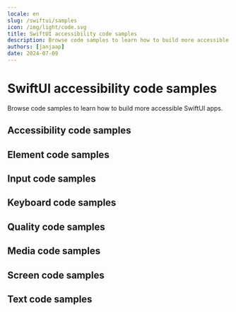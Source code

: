 ```yaml
---
locale: en
slug: /swiftui/samples
icon: /img/light/code.svg
title: SwiftUI accessibility code samples
description: Browse code samples to learn how to build more accessible SwiftUI apps.
authors: [janjaap]
date: 2024-07-09
---
```


# SwiftUI accessibility code samples

Browse code samples to learn how to build more accessible SwiftUI apps.

## Accessibility code samples

<LinkList title="List of SwiftUI Accessibility Code samples" isHighlighted={true}>
  <LinkListItem
    url="/en/docs/swiftui/samples/accessibility-action"
    title="Accessibility action"
    label="Accessibility action in SwiftUI"
    description="Accessibility actions provide alternative ways for users of assistive technologies to perform actions."
  />
  <LinkListItem
    url="/en/docs/swiftui/samples/accessibility-announcement"
    title="Accessibility announcement"
    label="Accessibility announcement in SwiftUI"
    description="Users of assistive technologies should be made aware of important changes in content through accessibility announcements."
  />
  <LinkListItem
    url="/en/docs/swiftui/samples/accessibility-dialog"
    title="Accessibility dialog"
    label="Accessibility dialog in SwiftUI"
    description="A dialog overlays the screen and offers one or more actions to proceed."
  />
  <LinkListItem
    url="/en/docs/swiftui/samples/accessibility-focus-indicator"
    title="Accessibility focus indicator"
    label="Accessibility focus indicator in SwiftUI"
    description="Users should know which element has focus when using a keyboard or assistive technology."
  />
  <LinkListItem
    url="/en/docs/swiftui/samples/accessibility-focus"
    title="Accessibility focus"
    label="Accessibility focus in SwiftUI"
    description="Sometimes you need to programmatically move the accessibility focus to a specific element."
  />
  <LinkListItem
    url="/en/docs/swiftui/samples/accessibility-focusability"
    title="Accessibility focusability"
    label="Accessibility focusability in SwiftUI"
    description="An element should indicate whether it should be focusable by assistive technologies or not."
  />
  <LinkListItem
    url="/en/docs/swiftui/samples/accessibility-group"
    title="Accessibility group"
    label="Accessibility group in SwiftUI"
    description="It is easier and quicker for users of assistive technologies to interact with grouped elements."
  />
  <LinkListItem
    url="/en/docs/swiftui/samples/accessibility-hint"
    title="Accessibility hint"
    label="Accessibility hint in SwiftUI"
    description="An accessibility hint helps users to understand what will happen after performing an action."
  />
  <LinkListItem
    url="/en/docs/swiftui/samples/accessibility-label"
    title="Accessibility label"
    label="Accessibility label in SwiftUI"
    description="An accessibility label helps users of assistive technologies to identify elements on the screen."
  />
  <LinkListItem
    url="/en/docs/swiftui/samples/accessibility-language"
    title="Accessibility language"
    label="Accessibility language in SwiftUI"
    description="When content is written in multiple languages, foreign words should ideally be indicated in their respective language."
  />
  <LinkListItem
    url="/en/docs/swiftui/samples/accessibility-link"
    title="Accessibility link"
    label="Accessibility link in SwiftUI"
    description="Links should be accessible for users of assistive technologies."
  />
  <LinkListItem
    url="/en/docs/swiftui/samples/accessibility-live-region"
    title="Accessibility live region"
    label="Accessibility live region in SwiftUI"
    description="A live region allows users of assistive technologies to receive updates whenever important information on the screen changes."
  />
  <LinkListItem
    url="/en/docs/swiftui/samples/accessibility-modal"
    title="Accessibility modal"
    label="Accessibility modal in SwiftUI"
    description="A modal overlays the screen with additional content."
  />
  <LinkListItem
    url="/en/docs/swiftui/samples/accessibility-name"
    title="Accessibility name"
    label="Accessibility name in SwiftUI"
    description="The accessibility name indicates the name used for interface elements by assistive technologies."
  />
  <LinkListItem
    url="/en/docs/swiftui/samples/accessibility-order"
    title="Accessibility order"
    label="Accessibility order in SwiftUI"
    description="Assistive technologies try to determine a logical accessibility order based on the placement and properties of the elements on the screen."
  />
  <LinkListItem
    url="/en/docs/swiftui/samples/accessibility-role"
    title="Accessibility role"
    label="Accessibility role in SwiftUI"
    description="An accessibility role helps users of assistive technologies to understand the purpose of elements on the screen."
  />
  <LinkListItem
    url="/en/docs/swiftui/samples/accessibility-state"
    title="Accessibility state"
    label="Accessibility state in SwiftUI"
    description="An accessibility state helps users of assistive technologies to understand the state of elements on the screen."
  />
  <LinkListItem
    url="/en/docs/swiftui/samples/accessibility-value"
    title="Accessibility value"
    label="Accessibility value in SwiftUI"
    description="An accessibility value helps users of assistive technologies to understand the value of elements on the screen."
  />
</LinkList>

## Element code samples

<LinkList title="List of SwiftUI Element Code samples" isHighlighted={true}>
  <LinkListItem
    url="/en/docs/swiftui/samples/element-focus-change"
    title="Element focus change"
    label="Element focus change in SwiftUI"
    description="Whenever an element receives focus, it should not automatically trigger an event which changes context."
  />
  <LinkListItem
    url="/en/docs/swiftui/samples/element-identification"
    title="Element identification"
    label="Element identification in SwiftUI"
    description="Functionality that is repeated on multiple screens should use consistent identification."
  />
  <LinkListItem
    url="/en/docs/swiftui/samples/element-position"
    title="Element position"
    label="Element position in SwiftUI"
    description="Components that are repeated on multiple screens should have a consistent position."
  />
</LinkList>

## Input code samples

<LinkList title="List of SwiftUI Input Code samples" isHighlighted={true}>
  <LinkListItem
    url="/en/docs/swiftui/samples/input-cancellation"
    title="Input cancellation"
    label="Input cancellation in SwiftUI"
    description="Users should be able to cancel accidental interaction."
  />
  <LinkListItem
    url="/en/docs/swiftui/samples/input-content-type"
    title="Input content type"
    label="Input content type in SwiftUI"
    description="Setting the content type for input fields helps user entering data."
  />
  <LinkListItem
    url="/en/docs/swiftui/samples/input-errors"
    title="Input errors"
    label="Input errors in SwiftUI"
    description="Users should be notified when they make input errors."
  />
  <LinkListItem
    url="/en/docs/swiftui/samples/input-gestures"
    title="Input gestures"
    label="Input gestures in SwiftUI"
    description="Gesture activated functionality should also be available without the use of gestures."
  />
  <LinkListItem
    url="/en/docs/swiftui/samples/input-instructions"
    title="Input instructions"
    label="Input instructions in SwiftUI"
    description="When a label might not describe the requested input sufficiently, you should add additional instructions."
  />
  <LinkListItem
    url="/en/docs/swiftui/samples/input-keyboard-type"
    title="Input keyboard type"
    label="Input keyboard type in SwiftUI"
    description="Setting the keyboard type for input fields helps user entering data."
  />
  <LinkListItem
    url="/en/docs/swiftui/samples/input-label"
    title="Input label"
    label="Input label in SwiftUI"
    description="Input fields should have labels so that users know what input data is expected."
  />
  <LinkListItem
    url="/en/docs/swiftui/samples/input-motion"
    title="Input motion"
    label="Input motion in SwiftUI"
    description="Provide an alternative way for actions activated by motion, to allow everyone to use the functionality."
  />
  <LinkListItem
    url="/en/docs/swiftui/samples/input-predictable"
    title="Input predictable"
    label="Input predictable in SwiftUI"
    description="Whenever a user provides input, there should be no change of context."
  />
</LinkList>

## Keyboard code samples

<LinkList title="List of SwiftUI Keyboard Code samples" isHighlighted={true}>
  <LinkListItem
    url="/en/docs/swiftui/samples/keyboard-order"
    title="Keyboard order"
    label="Keyboard order in SwiftUI"
    description="By adjusting the keyboard order, you can provide a great experience for users that control their device using a hardware keyboard."
  />
  <LinkListItem
    url="/en/docs/swiftui/samples/keyboard-shortcuts"
    title="Keyboard shortcuts"
    label="Keyboard shortcuts in SwiftUI"
    description="Most people operate their smartphones with touch, but some people use an external keyboard."
  />
</LinkList>

## Quality code samples

<LinkList title="List of SwiftUI Quality Code samples" isHighlighted={true}>
  <LinkListItem
    url="/en/docs/swiftui/samples/linting"
    title="Linting"
    label="Linting in SwiftUI"
    description="Linting is the process of running a tool which analyzes your code for potential errors."
  />
</LinkList>

## Media code samples

<LinkList title="List of SwiftUI Media Code samples" isHighlighted={true}>
  <LinkListItem
    url="/en/docs/swiftui/samples/audio-control"
    title="Audio control"
    label="Audio control in SwiftUI"
    description="Users should be able to control audio whenever it plays automatically."
  />
  <LinkListItem
    url="/en/docs/swiftui/samples/audio-description"
    title="Audio description"
    label="Audio description in SwiftUI"
    description="Videos should include audio description when important visual details are shown which you cannot hear."
  />
  <LinkListItem
    url="/en/docs/swiftui/samples/live-captions"
    title="Live captions"
    label="Live captions in SwiftUI"
    description="Captions should be provided in real-time to enable users to understand what is being said in live videos."
  />
  <LinkListItem
    url="/en/docs/swiftui/samples/captions"
    title="Captions"
    label="Captions in SwiftUI"
    description="Captions should be provided to enable users to understand what is being said in videos."
  />
  <LinkListItem
    url="/en/docs/swiftui/samples/transcript"
    title="Transcript"
    label="Transcript in SwiftUI"
    description="Videos should contain a transcript to allow users to read what is shown in media, such as a video or podcast."
  />
</LinkList>

## Screen code samples

<LinkList title="List of SwiftUI Screen Code samples" isHighlighted={true}>
  <LinkListItem
    url="/en/docs/swiftui/samples/reduced-animations"
    title="Reduced animations"
    label="Reduced animations in SwiftUI"
    description="Content which conveys a sense of motion can be a barrier for users."
  />
  <LinkListItem
    url="/en/docs/swiftui/samples/contrast"
    title="Contrast"
    label="Contrast in SwiftUI"
    description="Apps should provide enough contrast between text and its background so that it can be read by people with moderately low vision."
  />
  <LinkListItem
    url="/en/docs/swiftui/samples/dark-mode"
    title="Dark mode"
    label="Dark mode in SwiftUI"
    description="Dark mode darkens background colors and provides a more comfortable viewing experience in low light."
  />
  <LinkListItem
    url="/en/docs/swiftui/samples/frequent-flashes"
    title="Frequent flashes"
    label="Frequent flashes in SwiftUI"
    description="Rapidly flashing images or views can cause seizures for some users."
  />
  <LinkListItem
    url="/en/docs/swiftui/samples/descriptive-headers"
    title="Descriptive headers"
    label="Descriptive headers in SwiftUI"
    description="Screens should have descriptive headers, this helps users find specific content and orient themselves within your app."
  />
  <LinkListItem
    url="/en/docs/swiftui/samples/descriptive-labels"
    title="Descriptive labels"
    label="Descriptive labels in SwiftUI"
    description="Screens should have descriptive labels, these help users recognize which purpose controls have."
  />
  <LinkListItem
    url="/en/docs/swiftui/samples/screen-orientation"
    title="Screen orientation"
    label="Screen orientation in SwiftUI"
    description="Apps should adapt to the preferred display orientation of the user."
  />
  <LinkListItem
    url="/en/docs/swiftui/samples/reflow"
    title="Reflow"
    label="Reflow in SwiftUI"
    description="Content on the screen should reflow based on the users' preferences."
  />
  <LinkListItem
    url="/en/docs/swiftui/samples/search-functionality"
    title="Search functionality"
    label="Search functionality in SwiftUI"
    description="Users might have difficulty finding a specific screen."
  />
  <LinkListItem
    url="/en/docs/swiftui/samples/skip-content"
    title="Skip content"
    label="Skip content in SwiftUI"
    description="It can be helpful for users to skip repeated blocks of content."
  />
  <LinkListItem
    url="/en/docs/swiftui/samples/adjustable-timing"
    title="Adjustable timing"
    label="Adjustable timing in SwiftUI"
    description="Everyone, including people with disabilities, should have adequate time to interact with your app."
  />
  <LinkListItem
    url="/en/docs/swiftui/samples/screen-title"
    title="Screen title"
    label="Screen title in SwiftUI"
    description="Each screen should have a descriptive title, which helps users with identifying the screen."
  />
</LinkList>

## Text code samples

<LinkList title="List of SwiftUI Text Code samples" isHighlighted={true}>
  <LinkListItem
    url="/en/docs/swiftui/samples/bold-text"
    title="Bold text"
    label="Bold text in SwiftUI"
    description="Apps should use bold text when users have indicated this as a preference in the system settings."
  />
  <LinkListItem
    url="/en/docs/swiftui/samples/text-element"
    title="Text element"
    label="Text element in SwiftUI"
    description="Always use text elements to display text, unless this is not possible due to styling, such as text logo's."
  />
  <LinkListItem
    url="/en/docs/swiftui/samples/localization"
    title="Localization"
    label="Localization in SwiftUI"
    description="Assistive technologies, such as the screen reader, use the locale for the pronunciation of utterances."
  />
  <LinkListItem
    url="/en/docs/swiftui/samples/scale-text"
    title="Scale text"
    label="Scale text in SwiftUI"
    description="Apps should scale text to the size specified by users in the system settings."
  />
  <LinkListItem
    url="/en/docs/swiftui/samples/text-spacing"
    title="Text spacing"
    label="Text spacing in SwiftUI"
    description="Content should adapt to increased spacing between lines, words, letters, and paragraphs."
  />
  <LinkListItem
    url="/en/docs/swiftui/samples/text-truncation"
    title="Text truncation"
    label="Text truncation in SwiftUI"
    description="Text should never get truncated in your app, even when users have enlarged their font size."
  />
</LinkList>
